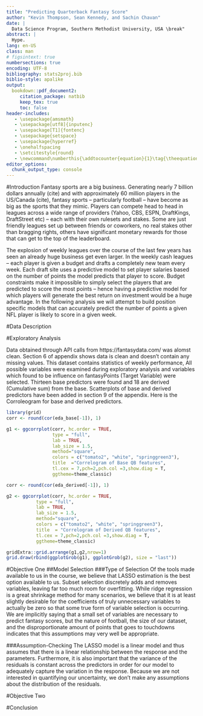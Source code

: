 ```yaml
---
title: "Predicting Quarterback Fantasy Score"
author: "Kevin Thompson, Sean Kennedy, and Sachin Chavan"
date: |
  Data Science Program, Southern Methodist University, USA \break"
abstract: |
  Hype.
lang: en-US
class: man
# figsintext: true
numbersections: true
encoding: UTF-8
bibliography: stats2proj.bib
biblio-style: apalike
output:
  bookdown::pdf_document2:
     citation_package: natbib
     keep_tex: true
     toc: false
header-includes:
   - \usepackage{amsmath}
   - \usepackage[utf8]{inputenc}
   - \usepackage[T1]{fontenc}
   - \usepackage{setspace}
   - \usepackage{hyperref}
   - \onehalfspacing
   - \setcitestyle{round}
   - \newcommand\numberthis{\addtocounter{equation}{1}\tag{\theequation}}
editor_options: 
  chunk_output_type: console
---
```


#Introduction
Fantasy sports are a big business. Generating nearly 7 billion dollars annually (cite) and with approximately 60 million players in the US/Canada (cite), fantasy sports – particularly football – have become as big as the sports that they mimic. Players can compete head to head in leagues across a wide range of providers (Yahoo, CBS, ESPN, DraftKings, DraftStreet etc) – each with their own rulesets and stakes. Some are just friendly leagues set up between friends or coworkers, no real stakes other than bragging rights, others have significant monetary rewards for those that can get to the top of the leaderboard. 

The explosion of weekly leagues over the course of the last few years has seen an already huge business get even larger. In the weekly cash leagues – each player is given a budget and drafts a completely new team every week. Each draft site uses a predictive model to set player salaries based on the number of points the model predicts that player to score. Budget constraints make it impossible to simply select the players that are predicted to score the most points – hence having a predictive model for which players will generate the best return on investment would be a huge advantage. In the following analysis we will attempt to build position specific models that can accurately predict the number of points a given NFL player is likely to score in a given week.

#Data Description



#Exploratory Analysis

Data obtained through API calls from https://fantasydata.com/ was alomst clean. Section 6 of appendix shows data is clean and doesn't contain any missing values. This dataset contains statistics of weekly performance, All possible variables were examined during exploratory analysis and variables which found to be influence on fantasyPoints (Target Variable) were selected. Thirteen base predictors were found and 18 are derived (Cumulative sum) from the base. Scatterplots of base and derived predictors have been added in section 9 of the appendix. Here is the Corroleogram for base and derived predictors. 

```r
library(grid)
corr <- round(cor(eda_base[-1]), 1)

g1 <- ggcorrplot(corr, hc.order = TRUE, 
                 type = "full", 
                 lab = TRUE, 
                 lab_size = 1.5, 
                 method="square", 
                 colors = c("tomato2", "white", "springgreen3"), 
                 title  ="Correlogram of Base QB features", 
                 tl.cex = 7,pch=2,pch.col =3,show.diag = T,
                 ggtheme=theme_classic)

corr <- round(cor(eda_derived[-1]), 1)

g2 <- ggcorrplot(corr, hc.order = TRUE, 
           type = "full", 
           lab = TRUE, 
           lab_size = 1.5, 
           method="square", 
           colors = c("tomato2", "white", "springgreen3"), 
           title  = "Correlogram of Derived QB features", 
           tl.cex = 7,pch=2,pch.col =3,show.diag = T,
           ggtheme=theme_classic)

gridExtra::grid.arrange(g1,g2,nrow=1)
grid.draw(rbind(ggplotGrob(g1), ggplotGrob(g2), size = "last"))

```

#Objective One
##Model Selection
###Type of Selection
Of the tools made available to us in the course, we believe that LASSO estimation is the best option available to us. Subset selection discretely adds and removes variables, leaving far too much room for overfitting. While ridge regression is a great shrinkage method for many scenarios, we believe that it is at least slightly desirable for the coefficients of truly unnecessary variables to actually be zero so that some true form of variable selection is occurring. We are implicitly saying that a small set of variables are necessary to predict fantasy scores, but the nature of football, the size of our dataset, and the disproportionate amount of points that goes to touchdowns indicates that this assumptions may very well be appropriate.

###Assumption-Checking
The LASSO model is a linear model and thus assumes that there is a linear relationship between the response and the parameters. Furthermore, it is also important that the variance of the residuals is constant across the predictors in order for our model to adequately capture the variation in the response. Because we are not interested in quantifying our uncertainty, we don't make any assumptions about the distribution of the residuals.


#Objective Two

#Conclusion